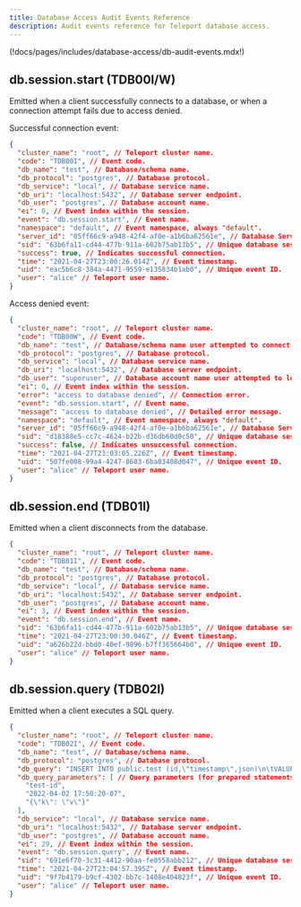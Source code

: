```yaml
---
title: Database Access Audit Events Reference
description: Audit events reference for Teleport database access.
---
```



(!docs/pages/includes/database-access/db-audit-events.mdx!)

## db.session.start (TDB00I/W)

Emitted when a client successfully connects to a database, or when a connection
attempt fails due to access denied.

Successful connection event:

```json
{
  "cluster_name": "root", // Teleport cluster name.
  "code": "TDB00I", // Event code.
  "db_name": "test", // Database/schema name.
  "db_protocol": "postgres", // Database protocol.
  "db_service": "local", // Database service name.
  "db_uri": "localhost:5432", // Database server endpoint.
  "db_user": "postgres", // Database account name.
  "ei": 0, // Event index within the session.
  "event": "db.session.start", // Event name.
  "namespace": "default", // Event namespace, always "default".
  "server_id": "05ff66c9-a948-42f4-af0e-a1b6ba62561e", // Database Service host ID.
  "sid": "63b6fa11-cd44-477b-911a-602b75ab13b5", // Unique database session ID.
  "success": true, // Indicates successful connection.
  "time": "2021-04-27T23:00:26.014Z", // Event timestamp.
  "uid": "eac5b6c8-384a-4471-9559-e135834b1ab0", // Unique event ID.
  "user": "alice" // Teleport user name.
}
```

Access denied event:

```json
{
  "cluster_name": "root", // Teleport cluster name.
  "code": "TDB00W", // Event code.
  "db_name": "test", // Database/schema name user attempted to connect to.
  "db_protocol": "postgres", // Database protocol.
  "db_service": "local", // Database service name.
  "db_uri": "localhost:5432", // Database server endpoint.
  "db_user": "superuser", // Database account name user attempted to log in as.
  "ei": 0, // Event index within the session.
  "error": "access to database denied", // Connection error.
  "event": "db.session.start", // Event name.
  "message": "access to database denied", // Detailed error message.
  "namespace": "default", // Event namespace, always "default".
  "server_id": "05ff66c9-a948-42f4-af0e-a1b6ba62561e", // Database Service host ID.
  "sid": "d18388e5-cc7c-4624-b22b-d36db60d0c50", // Unique database session ID.
  "success": false, // Indicates unsuccessful connection.
  "time": "2021-04-27T23:03:05.226Z", // Event timestamp.
  "uid": "507fe008-99a4-4247-8603-6ba03408d047", // Unique event ID.
  "user": "alice" // Teleport user name.
}
```

## db.session.end (TDB01I)

Emitted when a client disconnects from the database.

```json
{
  "cluster_name": "root", // Teleport cluster name.
  "code": "TDB01I", // Event code.
  "db_name": "test", // Database/schema name.
  "db_protocol": "postgres", // Database protocol.
  "db_service": "local", // Database service name.
  "db_uri": "localhost:5432", // Database server endpoint.
  "db_user": "postgres", // Database account name.
  "ei": 3, // Event index within the session.
  "event": "db.session.end", // Event name.
  "sid": "63b6fa11-cd44-477b-911a-602b75ab13b5", // Unique database session ID.
  "time": "2021-04-27T23:00:30.046Z", // Event timestamp.
  "uid": "a626b22d-bbd0-40ef-9896-b7ff365664b0", // Unique event ID.
  "user": "alice" // Teleport user name.
}
```

## db.session.query (TDB02I)

Emitted when a client executes a SQL query.

```json
{
  "cluster_name": "root", // Teleport cluster name.
  "code": "TDB02I", // Event code.
  "db_name": "test", // Database/schema name.
  "db_protocol": "postgres", // Database protocol.
  "db_query": "INSERT INTO public.test (id,\"timestamp\",json)\n\tVALUES ($1,$2,$3)", // Query text.
  "db_query_parameters": [ // Query parameters (for prepared statements).
    "test-id",
    "2022-04-02 17:50:20-07",
    "{\"k\": \"v\"}"
  ],
  "db_service": "local", // Database service name.
  "db_uri": "localhost:5432", // Database server endpoint.
  "db_user": "postgres", // Database account name.
  "ei": 29, // Event index within the session.
  "event": "db.session.query", // Event name.
  "sid": "691e6f70-3c31-4412-90aa-fe0558abb212", // Unique database session ID.
  "time": "2021-04-27T23:04:57.395Z", // Event timestamp.
  "uid": "9f7b4179-b9cf-4302-bb7c-1408e404823f", // Unique event ID.
  "user": "alice" // Teleport user name.
}
```
